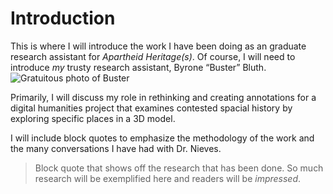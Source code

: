 # Introduction

This is where I will introduce the work I have been doing as an graduate research assistant for *Apartheid Heritage(s)*. Of course, I will need to introduce *my* trusty research assistant, Byrone "Buster" Bluth.
![Gratuitous photo of Buster](https://user-images.githubusercontent.com/76963516/105187421-c3eaba80-5b00-11eb-8916-1b1d665adef2.jpg | width=100)

Primarily, I will discuss my role in rethinking and creating annotations for a digital humanities project that examines contested spacial history by exploring specific places in a 3D model.

I will include block quotes to emphasize the methodology of the work and the many conversations I have had with Dr. Nieves.

>Block quote that shows off the research that has been done. So much research will be exemplified here and readers will be *impressed*.
